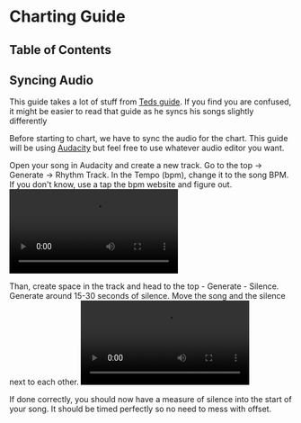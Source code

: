 
# Charting Guide

## Table of Contents

## Syncing Audio
<Callout>This guide takes a lot of stuff from [Teds guide](https://docs.google.com/document/d/1rDpndXsPxBsGQi_DkUmqAxq0PrmXjrPCWnK_zk639kQ/edit?tab=t.0#heading=h.z7y5vobdqtty). If you find you are confused, it might be easier to read that guide as he syncs his songs slightly differently </Callout>

Before starting to chart, we have to sync the audio for the chart. This guide will be using [Audacity](https://www.audacityteam.org/) but feel free to use whatever audio editor you want.

Open your song in Audacity and create a new track. Go to the top -> Generate -> Rhythm Track. In the Tempo (bpm), change it to the song BPM. If you don't know, use a tap the bpm website and figure out.
<Video src="/charting/guide/firstpart.webm"/>

Than, create space in the track and head to the top - Generate - Silence. Generate around 15-30 seconds of silence. Move the song and the silence next to each other.
<Video src="/charting/guide/secondpart.webm"/>
Now, you need to line up the 2nd beat to the first downbeat of the song. You can zoom in holding Alt to get really close line it up perfectly.
<Video src="/charting/guide/thirdpart.webm"/>
Then, delete the silence in the beginning so the rhythm track is at the start. After it is lined up with your song, you can now delete the rhythm track and export as a **WAV or OGG**. Do not use MP4
<Video src="/charting/guide/fourpart.webm"/>


If done correctly, you should now have a measure of silence into the start of your song. It should be timed perfectly so no need to mess with offset.